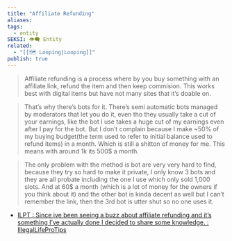 ```yaml
---
title: "Affiliate Refunding"
aliases: 
tags:
  - entity
SEKSI: 👁️‍🗨️ Entity
related:
  - "[[🗺️ Looping|Looping]]"
publish: true
---
```


> Affiliate refunding is a process where by you buy something with an affiliate link, refund the item and then keep commision. This works best with digital items but have not many sites that it’s doable on.

> That’s why there’s bots for it. There’s semi automatic bots managed by moderators that let you do it, even tho they usually take a cut of your earnings, like the bot I use takes a huge cut of my earnings even after I pay for the bot. But I don’t complain because I make ~50% of my buying budget(the term used to refer to initial balance used to refund items) in a month. Which is still a shitton of money for me. This means with around 1k its 500$ a month.

> The only problem with the method is bot are very very hard to find, because they try so hard to make it private, I only know 3 bots and they are all probate including the one I use which only sold 1,000 slots. And at 60$ a month (which is a lot of money for the owners if you think about it) and the other bot is kinda decent as well but I can’t remember the link, then the 3rd bot is utter shut so no one uses it.

- [ILPT : Since ive been seeing a buzz about affiliate refunding and it’s something I’ve actually done I decided to share some knowledge. : IllegalLifeProTips](https://old.reddit.com/r/IllegalLifeProTips/comments/oh5oa2/ilpt_since_ive_been_seeing_a_buzz_about_affiliate/)

